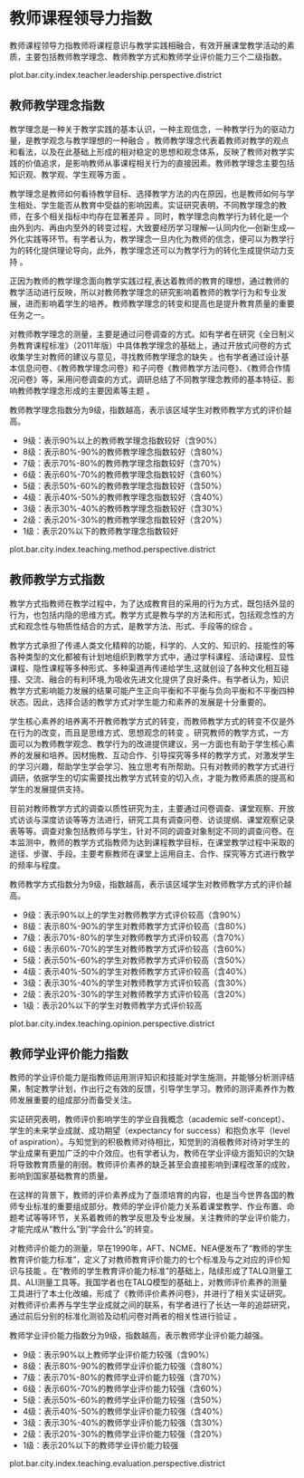 <!-- chapter teacher  -->

# 教师课程领导力指数

教师课程领导力指教师将课程意识与教学实践相融合，有效开展课堂教学活动的素质，主要包括教师教学理念、教师教学方式和教师学业评价能力三个二级指数。

plot.bar.city.index.teacher.leadership.perspective.district

## 教师教学理念指数

教学理念是一种关于教学实践的基本认识，一种主观信念，一种教学行为的驱动力量，是教学观念与教学理想的一种融合 。教师教学理念代表着教师对教学的观点和看法，以及在此基础上形成的相对稳定的思想和观念体系，反映了教师对教学实践的价值追求，是影响教师从事课程相关行为的直接因素。教师教学理念主要包括知识观、教学观、学生观等方面 。

教学理念是教师如何看待教学目标、选择教学方法的内在原因，也是教师如何与学生相处、学生能否从教育中受益的影响因素。实证研究表明，不同教学理念的教师，在多个相关指标中均存在显著差异 。同时，教学理念向教学行为转化是一个由外到内、再由内至外的转变过程，大致要经历学习理解—认同内化—创新生成—外化实践等环节。有学者认为，教学理念一旦内化为教师的信念，便可以为教学行为的转化提供理论导向，此外，教学理念还可以为教学行为的转化生成提供动力支持 。

正因为教师的教学理念面向教学实践过程,表达着教师的教育的理想，通过教师的教学活动进行反映，所以对教师教学理念的研究影响着教师的教学行为和专业发展，进而影响着学生的培养。教师教学理念的转变和提高也是提升教育质量的重要任务之一。
    
对教师教学理念的测量，主要是通过问卷调查的方式。如有学者在研究《全日制义务教育课程标准》（2011年版）中具体教学理念的基础上，通过开放式问卷的方式收集学生对教师的建议与意见，寻找教师教学理念的缺失 。也有学者通过设计基本信息问卷、《教师教学理念问卷》和子问卷《教师教学方法问卷》、《教师合作情况问卷》等，采用问卷调查的方式，调研总结了不同教学理念教师的基本特征、影响教师教学理念形成的主要因素等主题 。


教师教学理念指数分为9级，指数越高，表示该区域学生对教师教学方式的评价越高。

\mylist

- 9级：表示90%以上的教师教学理念指数较好\footnote{我们将得分超过本维度总分60\%界定为学生对教师教学方式评价较高。}（含90%）
- 8级：表示80%-90%的教师教学理念指数较好（含80%）
- 7级：表示70%-80%的教师教学理念指数较好（含70%）
- 6级：表示60%-70%的教师教学理念指数较好（含60%）
- 5级：表示50%-60%的教师教学理念指数较好（含50%）
- 4级：表示40%-50%的教师教学理念指数较好（含40%）
- 3级：表示30%-40%的教师教学理念指数较好（含30%）
- 2级：表示20%-30%的教师教学理念指数较好（含20%）
- 1级：表示20%以下的教师教学理念指数较好

\mytext


plot.bar.city.index.teaching.method.perspective.district


## 教师教学方式指数

教学方式指教师在教学过程中，为了达成教育目的采用的行为方式，既包括外显的行为，也包括内隐的思维方式。教学方式是教与学的方法和形式，包括观念性的方式和观念性与物质性结合的方式，是教学方法、形式、手段等的综合 。
    
教学方式承担了传递人类文化精粹的功能，科学的、人文的、知识的、技能性的等各种类型的文化都被有计划地组织到教学方式中，通过学科课程、活动课程、显性课程、隐性课程等多种形式、多种渠道再传递给学生,这就创设了各种文化相互碰撞、交流、融合的有利环境,为吸收先进文化提供了良好条件。有学者认为，知识教学方式影响能力发展的结果可能产生正向平衡和不平衡与负向平衡和不平衡四种状态。因此，选择合适的教学方式对学生能力和素养的发展是十分重要的。

学生核心素养的培养离不开教师教学方式的转变，而教师教学方式的转变不仅是外在行为的改变，而且是思维方式、思想观念的转变 。研究教师的教学方式，一方面可以为教师教学观念、教学行为的改进提供建议，另一方面也有助于学生核心素养的发展和培养。因材施教、互动合作、引导探究等多样的教学方式，对激发学生的学习兴趣，帮助学生学会学习、独立思考有所帮助。只有对教师的教学方式进行调研，依据学生的切实需要找出教学方式转变的切入点，才能为教师素质的提高和学生的发展提供支持。
    
目前对教师教学方式的调查以质性研究为主，主要通过问卷调查、课堂观察、开放式访谈与深度访谈等等方法进行，研究工具有调查问卷、访谈提纲、课堂观察记录表等等。调查对象包括教师与学生，针对不同的调查对象制定不同的调查问卷。在本监测中，教师的教学方式指教师为达到课程教学目标，在课堂教学过程中采取的途径、步骤、手段。主要考察教师在课堂上运用自主、合作、探究等方式进行教学的频率与程度。


教师教学方式指数分为9级，指数越高，表示该区域学生对教师教学方式的评价越高。

\mylist

- 9级：表示90%以上的学生对教师教学方式评价较高\footnote{我们将得分超过本维度总分60\%界定为学生对教师教学方式评价较高。}（含90%）
- 8级：表示80%-90%的学生对教师教学方式评价较高（含80%）
- 7级：表示70%-80%的学生对教师教学方式评价较高（含70%）
- 6级：表示60%-70%的学生对教师教学方式评价较高（含60%）
- 5级：表示50%-60%的学生对教师教学方式评价较高（含50%）
- 4级：表示40%-50%的学生对教师教学方式评价较高（含40%）
- 3级：表示30%-40%的学生对教师教学方式评价较高（含30%）
- 2级：表示20%-30%的学生对教师教学方式评价较高（含20%）
- 1级：表示20%以下的学生对教师教学方式评价较高

\mytext

plot.bar.city.index.teaching.opinion.perspective.district


## 教师学业评价能力指数

教师的学业评价能力是指教师运用测评知识和技能对学生施测，并能够分析测评结果，制定教学计划，作出行之有效的反馈，引导学生学习。教师的测评素养作为教师发展重要的组成部分而备受关注。

实证研究表明，教师评价影响学生的学业自我概念（academic self-concept）、学生的未来学业成就、成功期望（expectancy for success）和抱负水平（level of aspiration）。与知觉到的积极教师对待相比，知觉到的消极教师对待对学生的学业成果有更加广泛的中介效应。也有学者认为，教师在学业评级方面知识的欠缺将导致教育质量的削弱。教师评价素养的缺乏甚至会直接影响到课程改革的成败，影响到国家基础教育的质量。

在这样的背景下，教师的评价素养成为了亟须培育的内容，也是当今世界各国的教师专业标准的重要组成部分。教师的学业评价能力关系着课堂教学、作业布置、命题考试等等环节，关系着教师的教学反思及专业发展。关注教师的学业评价能力，才能完成从“教什么”到“学会什么”的转变。
    
对教师评价能力的测量，早在1990年，AFT、NCME、NEA便发布了“教师的学生教育评价能力标准”，定义了对教师教育评价能力的七个标准及与之对应的评价知识与技能 。在“教师的学生教育评价能力标准”的基础上，陆续形成了TALQ测量工具、ALI测量工具等。我国学者也在TALQ模型的基础上，对教师评价素养的测量工具进行了本土化改编，形成了《教师评价素养问卷》，并进行了相关实证研究。对教师评价素养与学生学业成就之间的联系，有学者进行了长达一年的追踪研究，通过前后分别的标准化测验及动机问卷对两者的相关性进行验证 。 


教师学业评价能力指数分为9级，指数越高，表示教师学业评价能力越强。

\mylist

- 9级：表示90%以上教师学业评价能力较强\footnote{我们将得分超过本维度总分60\%界定为学生对教师教学方式评价较高。}（含90%）
- 8级：表示80%-90%的教师学业评价能力较强（含80%）
- 7级：表示70%-80%的教师学业评价能力较强（含70%）
- 6级：表示60%-70%的教师学业评价能力较强（含60%）
- 5级：表示50%-60%的教师学业评价能力较强（含50%）
- 4级：表示40%-50%的教师学业评价能力较强（含40%）
- 3级：表示30%-40%的教师学业评价能力较强（含30%）
- 2级：表示20%-30%的教师学业评价能力较强（含20%）
- 1级：表示20%以下的教师学业评价能力较强

\mytext

plot.bar.city.index.teaching.evaluation.perspective.district


<!-- end of chapter teacher  -->
